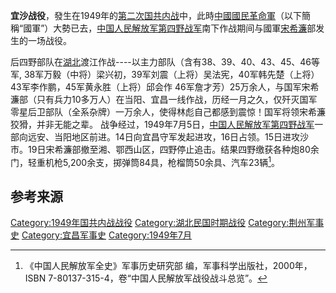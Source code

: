 {{Infobox Military Conflict
|campaign=
|image=
|caption=
|conflict=宜沙战役
|date=1949年7月5日－19日
|place=[[湖北省|湖北省]][[宜昌|宜昌]]、[[沙市|沙市]]地区
|result={{PLA}}第四野战军胜利
|combatant1=[[中国人民解放军第四野战军|中国人民解放军第四野战军]]13兵团38、39、40、43、47、49军和14兵团39军及湖北军区独立1、2师
|combatant2=[[国民革命军|国民革命军]]湘鄂边区绥靖公署宋希濂部第2、15、79、124军及湖北保安旅
|commander1=[[林彪|林彪]]
|commander2=[[File:Flag_of_the_Republic_of_China_Army.svg|boredr]][[宋希濂|宋希濂]]
|strength1=约50万<ref name="军事科学" />
|strength2=约15万<ref name="军事科学" />
|casualties1=4,000余<ref name="军事科学" />
|casualties2=1.5万<ref name="军事科学" />
|}}

'''宜沙战役'''，發生在1949年的[[第二次国共内战|第二次国共内战]]中，此時[[中國國民革命軍|中國國民革命軍]]（以下簡稱“國軍”）大勢已去，[[中国人民解放军第四野战军|中国人民解放军第四野战军]]南下作战期间与國軍[[宋希濂|宋希濂]]部发生的一场战役。

后四野部队在[[湖北|湖北]]渡江作战----以主力部队（含有38、39、40、43、45、46等军, 38军万毅（中将）梁兴初，39军刘震（上将）吴法宪，40军韩先楚（上将）43军李作鹏，45军黄永胜（上将）邱会作 46军詹才芳）25万余人，与国军宋希濂部（只有兵力10多万人）在当阳、宜昌一线作战，历经一月之久，仅歼灭国军零星后卫部队（全系杂牌）一万余人，使得林彪自己都感到震惊！国军将领宋希濂狡猾，并非无能之辈。 战争经过，1949年7月5日，[[中国人民解放军第四野战军|中国人民解放军第四野战军]]一部向远安、当阳地区前进。14日向宜昌守军发起进攻，16日占领。15日进攻沙市。19日宋希濂部撤至湘、鄂西山区，四野停止追击。结果四野缴获各种炮80余门，轻重机枪5,200余支，掷弹筒84具，枪榴筒50余具、汽车23辆<ref name="军事科学">《中国人民解放军全史》军事历史研究部 编，军事科学出版社，2000年，ISBN 7-80137-315-4，卷“中国人民解放军战役战斗总览”。</ref>。

== 参考来源 ==
{{reflist}}

{{第二次国共内战}}
[[Category:1949年国共内战战役|Category:1949年国共内战战役]] 
[[Category:湖北民国时期战役|Category:湖北民国时期战役]]
[[Category:荆州军事史|Category:荆州军事史]]
[[Category:宜昌军事史|Category:宜昌军事史]]
[[Category:1949年7月|Category:1949年7月]]